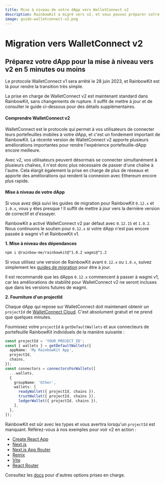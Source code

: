 ```yaml
---
title: Mise à niveau de votre dApp vers WalletConnect v2
description: RainbowKit a migré vers v2, et vous pouvez préparer votre dApp en 5 minutes ou moins
image: guide-walletconnect-v2.png
---
```


# Migration vers WalletConnect v2

## Préparez votre dApp pour la mise à niveau vers v2 en 5 minutes ou moins

Le protocole WalletConnect v1 sera arrêté le 28 juin 2023, et RainbowKit est là pour rendre la transition très simple.

La prise en charge de WalletConnect v2 est maintenant standard dans RainbowKit, sans changements de rupture. Il suffit de mettre à jour et de consulter le guide ci-dessous pour des détails supplémentaires.

#### Comprendre WalletConnect v2

WalletConnect est le protocole qui permet à vos utilisateurs de connecter leurs portefeuilles mobiles à votre dApp, et c'est un fondement important de RainbowKit. La récente version de WalletConnect v2 apporte plusieurs améliorations importantes pour rendre l'expérience portefeuille-dApp encore meilleure.

Avec v2, vos utilisateurs peuvent désormais se connecter simultanément à plusieurs chaînes, il n'est donc plus nécessaire de passer d'une chaîne à l'autre. Cela élargit également la prise en charge de plus de réseaux et apporte des améliorations qui rendent la connexion avec Ethereum encore plus rapide.

#### Mise à niveau de votre dApp

Si vous avez déjà suivi les guides de migration pour RainbowKit `0.12.x` et `1.0.x`, vous y êtes presque ! Il suffit de mettre à jour vers la dernière version de correctif et d'essayer.

RainbowKit a activé WalletConnect v2 par défaut avec `0.12.15` et `1.0.2`. Nous continuons le soutien pour `0.12.x` si votre dApp n'est pas encore passée à wagmi v1 et RainbowKit v1.

**1. Mise à niveau des dépendances**

```bash
npm i @rainbow-me/rainbowkit@^1.0.2 wagmi@^1.2
```

Si vous utilisez une version de RainbowKit avant `0.12.x` ou `1.0.x`, suivez simplement les [guides de migration](/docs/migration-guide) pour être à jour.

Il est recommandé que les dApps `0.12.x` commencent à passer à wagmi v1, car les améliorations de stabilité pour WalletConnect v2 ne seront incluses que dans les versions futures de wagmi.

**2. Fourniture d'un projectId**

Chaque dApp qui repose sur WalletConnect doit maintenant obtenir un `projectId` de [WalletConnect Cloud](https://cloud.walletconnect.com/). C'est absolument gratuit et ne prend que quelques minutes.

Fournissez votre `projectId` à `getDefaultWallets` et aux connecteurs de portefeuille RainbowKit individuels de la manière suivante :

```ts
const projectId = 'YOUR_PROJECT_ID';
const { wallets } = getDefaultWallets({
  appName: 'My RainbowKit App',
  projectId,
  chains,
});
const connectors = connectorsForWallets([
  ...wallets,
  {
    groupName: 'Other',
    wallets: [
      readyWallet({ projectId, chains }),
      trustWallet({ projectId, chains }),
      ledgerWallet({ projectId, chains }),
    ],
  },
]);
```

RainbowKit est sûr avec les types et vous avertira lorsqu'un `projectId` est manquant. Référez-vous à nos exemples pour voir v2 en action :

- [Create React App](https://codesandbox.io/p/sandbox/github/rainbow-me/rainbowkit/tree/main/examples/with-create-react-app)
- [Next.js](https://codesandbox.io/p/sandbox/github/rainbow-me/rainbowkit/tree/main/examples/with-next)
- [Next.js App Router](https://codesandbox.io/p/sandbox/github/rainbow-me/rainbowkit/tree/main/examples/with-next-app)
- [Remix](https://codesandbox.io/p/sandbox/github/rainbow-me/rainbowkit/tree/main/examples/with-remix)
- [Vite](https://codesandbox.io/p/sandbox/github/rainbow-me/rainbowkit/tree/main/examples/with-vite)
- [React Router](https://codesandbox.io/p/sandbox/github/rainbow-me/rainbowkit/tree/main/examples/with-react-router)

Consultez les [docs](https://www.rainbowkit.com/docs/custom-wallet-list#walletconnect) pour d'autres options prises en charge.
